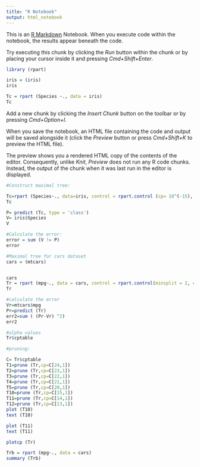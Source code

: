 ```yaml
---
title: "R Notebook"
output: html_notebook
---
```


This is an [R Markdown](http://rmarkdown.rstudio.com) Notebook. When you execute code within the notebook, the results appear beneath the code. 

Try executing this chunk by clicking the *Run* button within the chunk or by placing your cursor inside it and pressing *Cmd+Shift+Enter*. 

```r
library (rpart)
```


```r
iris = (iris)
iris
```


```r
Tc = rpart (Species ~., data = iris)
Tc
```


Add a new chunk by clicking the *Insert Chunk* button on the toolbar or by pressing *Cmd+Option+I*.

When you save the notebook, an HTML file containing the code and output will be saved alongside it (click the *Preview* button or press *Cmd+Shift+K* to preview the HTML file). 

The preview shows you a rendered HTML copy of the contents of the editor. Consequently, unlike *Knit*, *Preview* does not run any R code chunks. Instead, the output of the chunk when it was last run in the editor is displayed.

```r
#Construct maximal tree:

Tc=rpart (Species~., data=iris, control = rpart.control (cp= 10^(-15), minsplit = 2))
Tc
```

```r
P= predict (Tc, type = 'class')
V= iris$Species
V
```

```r
#Calculate the error:
error = sum (V != P)
error
```

```r

#Maximal tree for cars dataset
cars = (mtcars)


cars
Tr = rpart (mpg~., data = cars, control = rpart.control(minsplit = 2, cp = 10^(-15)))
Tr
```
```r
#calculate the error
Vr=mtcars$mpg
Pr=predict (Tr)
err2=sum ( (Pr-Vr) ^2)
err2
```


```r
#alpha values
Tr$cptable
```

```r
#pruning:

C= Tr$cptable
T1=prune (Tr,cp=C[24,1])
T2=prune (Tr,cp=C[23,1])
T3=prune (Tr,cp=C[22,1])
T4=prune (Tr,cp=C[21,1])
T5=prune (Tr,cp=C[20,1])
T10=prune (Tr,cp=C[15,1])
T11=prune (Tr,cp=C[14,1])
T12=prune (Tr,cp=C[13,1])
plot (T10)
text (T10)
```
```r
plot (T11)
text (T11)
```
```r
plotcp (Tr)
```
```r
Trb = rpart (mpg~., data = cars)
summary (Trb)
```

